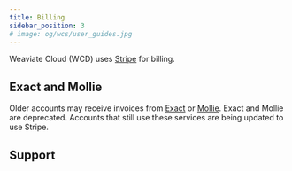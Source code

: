 ```yaml
---
title: Billing
sidebar_position: 3
# image: og/wcs/user_guides.jpg
---
```


Weaviate Cloud (WCD) uses [Stripe](https://stripe.com/) for billing.

## Exact and Mollie

Older accounts may receive invoices from [Exact](https://www.exact.com/) or [Mollie](https://www.mollie.com/). Exact and Mollie are deprecated. Accounts that still use these services are being updated to use Stripe.

## Support


<SupportAndTrouble />
